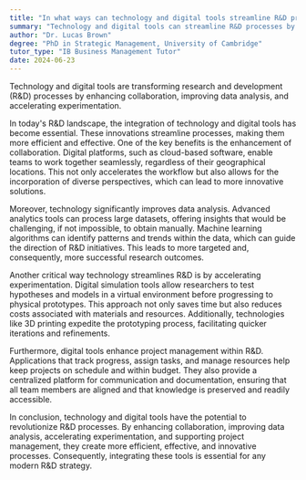 ```yaml
---
title: "In what ways can technology and digital tools streamline R&D processes?"
summary: "Technology and digital tools can streamline R&D processes by enhancing collaboration, improving data analysis, and accelerating experimentation."
author: "Dr. Lucas Brown"
degree: "PhD in Strategic Management, University of Cambridge"
tutor_type: "IB Business Management Tutor"
date: 2024-06-23
---
```


Technology and digital tools are transforming research and development (R&D) processes by enhancing collaboration, improving data analysis, and accelerating experimentation.

In today's R&D landscape, the integration of technology and digital tools has become essential. These innovations streamline processes, making them more efficient and effective. One of the key benefits is the enhancement of collaboration. Digital platforms, such as cloud-based software, enable teams to work together seamlessly, regardless of their geographical locations. This not only accelerates the workflow but also allows for the incorporation of diverse perspectives, which can lead to more innovative solutions.

Moreover, technology significantly improves data analysis. Advanced analytics tools can process large datasets, offering insights that would be challenging, if not impossible, to obtain manually. Machine learning algorithms can identify patterns and trends within the data, which can guide the direction of R&D initiatives. This leads to more targeted and, consequently, more successful research outcomes.

Another critical way technology streamlines R&D is by accelerating experimentation. Digital simulation tools allow researchers to test hypotheses and models in a virtual environment before progressing to physical prototypes. This approach not only saves time but also reduces costs associated with materials and resources. Additionally, technologies like 3D printing expedite the prototyping process, facilitating quicker iterations and refinements.

Furthermore, digital tools enhance project management within R&D. Applications that track progress, assign tasks, and manage resources help keep projects on schedule and within budget. They also provide a centralized platform for communication and documentation, ensuring that all team members are aligned and that knowledge is preserved and readily accessible.

In conclusion, technology and digital tools have the potential to revolutionize R&D processes. By enhancing collaboration, improving data analysis, accelerating experimentation, and supporting project management, they create more efficient, effective, and innovative processes. Consequently, integrating these tools is essential for any modern R&D strategy.
    